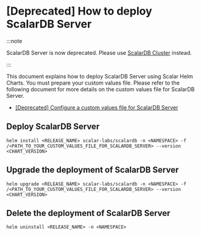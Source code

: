 # [Deprecated] How to deploy ScalarDB Server

:::note

ScalarDB Server is now deprecated. Please use [ScalarDB Cluster](how-to-deploy-scalardb-cluster.md) instead.

:::

This document explains how to deploy ScalarDB Server using Scalar Helm Charts. You must prepare your custom values file. Please refer to the following document for more details on the custom values file for ScalarDB Server.

* [[Deprecated] Configure a custom values file for ScalarDB Server](configure-custom-values-scalardb.md)

## Deploy ScalarDB Server

```console
helm install <RELEASE_NAME> scalar-labs/scalardb -n <NAMESPACE> -f /<PATH_TO_YOUR_CUSTOM_VALUES_FILE_FOR_SCALARDB_SERVER> --version <CHART_VERSION>
```

## Upgrade the deployment of ScalarDB Server

```console
helm upgrade <RELEASE_NAME> scalar-labs/scalardb -n <NAMESPACE> -f /<PATH_TO_YOUR_CUSTOM_VALUES_FILE_FOR_SCALARDB_SERVER> --version <CHART_VERSION>
```

## Delete the deployment of ScalarDB Server

```console
helm uninstall <RELEASE_NAME> -n <NAMESPACE>
```
